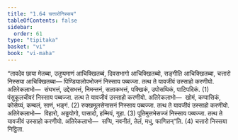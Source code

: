 ```yaml
---
title: "1.64 चत्तारोनिस्सय"
tableOfContents: false
sidebar:
  order: 61
type: "tipitaka"
basket: "vi"
book: "vi-maha"
---
```



<DynamicBreadcrumb />

<Division number="128" book="vi-maha">

<Paragraph number="533" book="vi-maha">
“तावदेव छाया मेतब्बा, उतुप्पमाणं आचिक्खितब्बं, दिवसभागो आचिक्खितब्बो, सङ्गीति आचिक्खितब्बा, चत्तारो निस्सया आचिक्खितब्बा—
</Paragraph>

<Paragraph number="534" book="vi-maha">
पिण्डियालोपभोजनं निस्साय पब्बज्जा. तत्थ ते यावजीवं उस्साहो करणीयो. अतिरेकलाभो—  संघभत्तं, उद्देसभत्तं, निमन्तनं, सलाकभत्तं, पक्खिकं, उपोसथिकं, पाटिपदिकं. (1)
</Paragraph>

<Paragraph number="535" book="vi-maha">
पंसुकूलचीवरं निस्साय पब्बज्जा. तत्थ ते यावजीवं उस्साहो करणीयो. अतिरेकलाभो—  खोमं, कप्पासिकं, कोसेय्यं, कम्बलं, साणं, भङ्गं. (2)
</Paragraph>

<Paragraph number="536" book="vi-maha">
रुक्खमूलसेनासनं निस्साय पब्बज्जा. तत्थ ते यावजीवं उस्साहो करणीयो. अतिरेकलाभो—  विहारो, अड्ढयोगो, पासादो, हम्मियं, गुहा. (3)
</Paragraph>

<Paragraph number="537" book="vi-maha">
पूतिमुत्तभेसज्जं निस्साय पब्बज्जा. तत्थ ते यावजीवं उस्साहो करणीयो. अतिरेकलाभो—  सप्पि, नवनीतं, तेलं, मधु, फाणितन्”ति. (4)

</Paragraph>
</Division>

<Paragraph number="538" type="center" book="vi-maha">
चत्तारो निस्सया निट्ठिता.
</Paragraph>